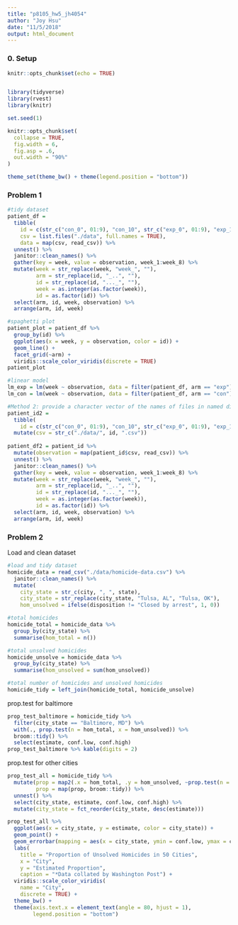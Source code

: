 ```yaml
---
title: "p8105_hw5_jh4054"
author: "Joy Hsu"
date: "11/5/2018"
output: html_document
---
```


### 0. Setup

```r
knitr::opts_chunk$set(echo = TRUE)


library(tidyverse)
library(rvest)
library(knitr)

set.seed(1)

knitr::opts_chunk$set(
  collapse = TRUE,
  fig.width = 6,
  fig.asp = .6,
  out.width = "90%"
)

theme_set(theme_bw() + theme(legend.position = "bottom"))
```

### Problem 1
```r
#tidy dataset
patient_df = 
  tibble(
    id = c(str_c("con_0", 01:9), "con_10", str_c("exp_0", 01:9), "exp_10"),
    csv = list.files("./data", full.names = TRUE),
    data = map(csv, read_csv)) %>% 
  unnest() %>% 
  janitor::clean_names() %>% 
  gather(key = week, value = observation, week_1:week_8) %>% 
  mutate(week = str_replace(week, "week_", ""),
         arm = str_replace(id, "_..", ""),
         id = str_replace(id, "..._", ""),
         week = as.integer(as.factor(week)),
         id = as.factor(id)) %>% 
  select(arm, id, week, observation) %>%
  arrange(arm, id, week)

#spaghetti plot
patient_plot = patient_df %>% 
  group_by(id) %>% 
  ggplot(aes(x = week, y = observation, color = id)) +
  geom_line() +
  facet_grid(~arm) +
  viridis::scale_color_viridis(discrete = TRUE)
patient_plot

#linear model
lm_exp = lm(week ~ observation, data = filter(patient_df, arm == "exp")) %>% broom::tidy() %>% mutate(sig = p.value < 0.05)
lm_con = lm(week ~ observation, data = filter(patient_df, arm == "con")) %>% broom::tidy() %>% mutate(sig = p.value < 0.05)
```

```r
#Method 2: provide a character vector of the names of files in named directory data
patient_id2 = 
  tibble(
    id = c(str_c("con_0", 01:9), "con_10", str_c("exp_0", 01:9), "exp_10")) %>%
  mutate(csv = str_c("./data/", id, ".csv")) 
  
patient_df2 = patient_id %>% 
  mutate(observation = map(patient_id$csv, read_csv)) %>% 
  unnest() %>% 
  janitor::clean_names() %>% 
  gather(key = week, value = observation, week_1:week_8) %>% 
  mutate(week = str_replace(week, "week_", ""),
         arm = str_replace(id, "_..", ""),
         id = str_replace(id, "..._", ""),
         week = as.integer(as.factor(week)),
         id = as.factor(id)) %>% 
  select(arm, id, week, observation) %>%
  arrange(arm, id, week)
```

### Problem 2

Load and clean dataset
```r
#load and tidy dataset
homicide_data = read_csv("./data/homicide-data.csv") %>% 
  janitor::clean_names() %>% 
  mutate(
    city_state = str_c(city, ", ", state),
    city_state = str_replace(city_state, "Tulsa, AL", "Tulsa, OK"),
    hom_unsolved = ifelse(disposition != "Closed by arrest", 1, 0))

#total homicides
homicide_total = homicide_data %>% 
  group_by(city_state) %>% 
  summarise(hom_total = n())

#total unsolved homicides
homicide_unsolve = homicide_data %>% 
  group_by(city_state) %>% 
  summarise(hom_unsolved = sum(hom_unsolved))

#total number of homicides and unsolved homicides
homicide_tidy = left_join(homicide_total, homicide_unsolve)
```

prop.test for baltimore
```r
prop_test_baltimore = homicide_tidy %>% 
  filter(city_state == "Baltimore, MD") %>% 
  with(., prop.test(n = hom_total, x = hom_unsolved)) %>% 
  broom::tidy() %>% 
  select(estimate, conf.low, conf.high)
prop_test_baltimore %>% kable(digits = 2)
```

prop.test for other cities
```r
prop_test_all = homicide_tidy %>% 
  mutate(prop = map2(.x = hom_total, .y = hom_unsolved, ~prop.test(n = .x, x = .y)),
         prop = map(prop, broom::tidy)) %>% 
  unnest() %>% 
  select(city_state, estimate, conf.low, conf.high) %>% 
  mutate(city_state = fct_reorder(city_state, desc(estimate)))

prop_test_all %>% 
  ggplot(aes(x = city_state, y = estimate, color = city_state)) +
  geom_point() +
  geom_errorbar(mapping = aes(x = city_state, ymin = conf.low, ymax = conf.high)) + 
  labs(
    title = "Proportion of Unsolved Homicides in 50 Cities",
    x = "City",
    y = "Estimated Proportion",
    caption = "*Data collated by Washington Post") + 
  viridis::scale_color_viridis(
    name = "City", 
    discrete = TRUE) +
  theme_bw() +
  theme(axis.text.x = element_text(angle = 80, hjust = 1), 
        legend.position = "bottom")
```